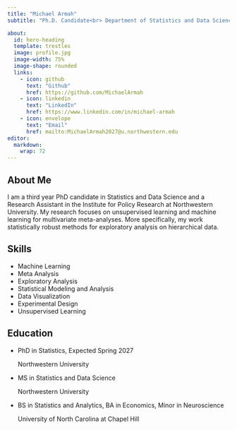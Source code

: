 ```yaml
---
title: "Michael Armah"
subtitle: "Ph.D. Candidate<br> Department of Statistics and Data Science,<br> Northwestern University"

about:
  id: hero-heading
  template: trestles
  image: profile.jpg
  image-width: 75%
  image-shape: rounded
  links: 
    - icon: github
      text: "Github"
      href: https://github.com/MichaelArmah
    - icon: linkedin
      text: "LinkedIn"
      href: https://www.linkedin.com/in/michael-armah
    - icon: envelope
      text: "Email"
      href: mailto:MichaelArmah2027@u.northwestern.edu
editor: 
  markdown: 
    wrap: 72
---
```


## About Me

I am a third year PhD candidate in Statistics and Data Science and a
Research Assistant in the Institute for Policy Research at Northwestern
University. My research focuses on unsupervised learning and machine
learning for multivariate meta-analyses. More specifically, my work
statistically robust methods for exploratory analysis on hierarchical
data.

## Skills

-   Machine Learning
-   Meta Analysis
-   Exploratory Analysis
-   Statistical Modeling and Analysis
-   Data Visualization
-   Experimental Design
-   Unsupervised Learning

## Education

<ul class="ul-edu fa-ul">

<li>

<i class="fa-li fa fa-graduation-cap"></i>

::: description
<p class="course">

PhD in Statistics, Expected Spring 2027

</p>

<p class="institution">

Northwestern University

</p>
:::

</li>

<li>

<i class="fa-li fa fa-graduation-cap"></i>

::: description
<p class="course">

MS in Statistics and Data Science

</p>

<p class="institution">

Northwestern University

</p>
:::

</li>

<li>

<i class="fa-li fa fa-graduation-cap"></i>

::: description
<p class="course">

BS in Statistics and Analytics, BA in Economics, Minor in Neuroscience

</p>

<p class="institution">

University of North Carolina at Chapel Hill

</p>
:::

</li>

</ul>
